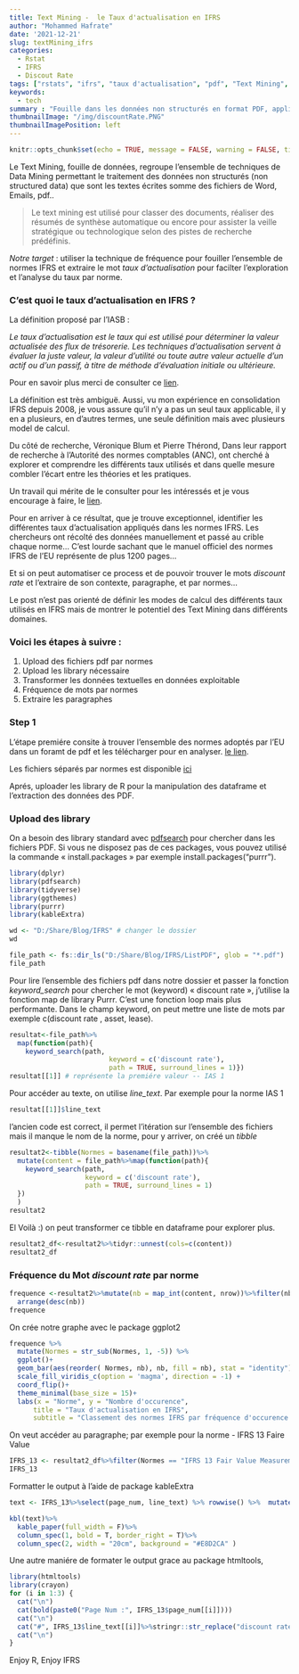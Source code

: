 ```yaml
---
title: Text Mining -  le Taux d'actualisation en IFRS
author: "Mohammed Hafrate"
date: '2021-12-21'
slug: textMining_ifrs
categories:
  - Rstat
  - IFRS
  - Discout Rate
tags: ["rstats", "ifrs", "taux d'actualisation", "pdf", "Text Mining", "IASB"]
keywords:
  - tech
summary : "Fouille dans les données non structurés en format PDF, application pour analyser la Fréquence du mots <Taux d'actualisation> dans les Normes IFRS "
thumbnailImage: "/img/discountRate.PNG"
thumbnailImagePosition: left
---
```


```r
knitr::opts_chunk$set(echo = TRUE, message = FALSE, warning = FALSE, tidy = "styler")
```

Le Text Mining, fouille de données, regroupe l'ensemble de techniques de Data Mining permettant le traitement des données non structurés (non structured data) que sont les textes écrites somme des fichiers de Word, Emails, pdf..

> Le text mining est utilisé pour classer des documents, réaliser des résumés de synthèse automatique ou encore pour assister la veille stratégique ou technologique selon des pistes de recherche prédéfinis.

*Notre target* : utiliser la technique de fréquence pour fouiller l'ensemble de normes IFRS et extraire le mot *taux d'actualisation* pour facilter l'exploration et l'analyse du taux par norme.

### C'est quoi le taux d'actualisation en IFRS ?

La définition proposé par l'IASB :

*Le taux d'actualisation est le taux qui est utilisé pour déterminer la valeur actualisée des flux de trésorerie. Les techniques d'actualisation servent à évaluer la juste valeur, la valeur d'utilité ou toute autre valeur actuelle d'un actif ou d'un passif, à titre de méthode d'évaluation initiale ou ultérieure.*

Pour en savoir plus merci de consulter ce [lien](https://www.iasplus.com/fr-ca/projets/ifrs/projets-termines/discount-rates-research).

La définition est très ambiguë. Aussi, vu mon expérience en consolidation IFRS depuis 2008, je vous assure qu'il n'y a pas un seul taux applicable, il y en a plusieurs, en d'autres termes, une seule définition mais avec plusieurs model de calcul.

Du côté de recherche, Véronique Blum et Pierre Thérond, Dans leur rapport de recherche à l'Autorité des normes comptables (ANC), ont cherché à explorer et comprendre les différents taux utilisés et dans quelle mesure combler l'écart entre les théories et les pratiques.

Un travail qui mérite de le consulter pour les intéressés et je vous encourage à faire, le [lien](https://www.anc.gouv.fr/files/live/sites/anc/files/contributed/ANC/3_Recherche/D_Etats%20generaux/2019/Policy%20papers/TR3_PP_BLUM_THEROND_2019_Francais-summary-final.pdf).

Pour en arriver à ce résultat, que je trouve exceptionnel, identifier les différentes taux d'actualisation appliqués dans les normes IFRS. Les chercheurs ont récolté des données manuellement et passé au crible chaque norme... C'est lourde sachant que le manuel officiel des normes IFRS de l'EU représente de plus 1200 pages...

Et si on peut automatiser ce process et de pouvoir trouver le mots *discount rate* et l'extraire de son contexte, paragraphe, et par normes...

Le post n'est pas orienté de définir les modes de calcul des différents taux utilisés en IFRS mais de montrer le potentiel des Text Mining dans différents domaines.

### Voici les étapes à suivre :

1.  Upload des fichiers pdf par normes
2.  Upload les library nécessaire
3.  Transformer les données textuelles en données exploitable
4.  Fréquence de mots par normes
5.  Extraire les paragraphes

### Step 1

L'étape premiére consite à trouver l'ensemble des normes adoptés par l'EU dans un foramt de pdf et les télécharger pour en analyser. [le lien](https://eur-lex.europa.eu/legal-content/EN/TXT/?uri=CELEX%3A02008R1126-20210401).

Les fichiers séparés par normes est disponible [ici](https://github.com/hafrate/NomesIFRS)

Aprés, uploader les library de R pour la manipulation des dataframe et l'extraction des données des PDF.

### Upload des library

On a besoin des library standard avec [pdfsearch](https://cran.r-project.org/web/packages/pdfsearch/vignettes/intro_to_pdfsearch.html) pour chercher dans les fichiers PDF. Si vous ne disposez pas de ces packages, vous pouvez utilisé la commande « install.packages » par exemple install.packages("purrr").

```r
library(dplyr)
library(pdfsearch)
library(tidyverse)
library(ggthemes)
library(purrr)
library(kableExtra)
```

```r
wd <- "D:/Share/Blog/IFRS" # changer le dossier
wd
```

```r
file_path <- fs::dir_ls("D:/Share/Blog/IFRS/ListPDF", glob = "*.pdf")
file_path 
```

Pour lire l'ensemble des fichiers pdf dans notre dossier et passer la fonction *keyword_search* pour chercher le mot (keyword) « discount rate », j'utilise la fonction map de library Purrr. C'est une fonction loop mais plus performante. Dans le champ keyword, on peut mettre une liste de mots par exemple c(discount rate , asset, lease).

```r
resultat<-file_path%>%
  map(function(path){
    keyword_search(path, 
                         keyword = c('discount rate'),
                         path = TRUE, surround_lines = 1)})
resultat[[1]] # représente la premiére valeur -- IAS 1
```

Pour accéder au texte, on utilise *line_text*. Par exemple pour la norme IAS 1

```r
resultat[[1]]$line_text
```

l'ancien code est correct, il permet l'itération sur l'ensemble des fichiers mais il manque le nom de la norme, pour y arriver, on créé un *tibble*

```r
resultat2<-tibble(Normes = basename(file_path))%>%
  mutate(content = file_path%>%map(function(path){
    keyword_search(path, 
                   keyword = c('discount rate'),
                   path = TRUE, surround_lines = 1)
  })
  )
resultat2
```

El Voilà :) on peut transformer ce tibble en dataframe pour explorer plus.

```r
resultat2_df<-resultat2%>%tidyr::unnest(cols=c(content))
resultat2_df
```

### Fréquence du Mot *discount rate* par norme

```r
frequence <-resultat2%>%mutate(nb = map_int(content, nrow))%>%filter(nb>0)%>%
  arrange(desc(nb))
frequence
```

On crée notre graphe avec le package ggplot2

```r
frequence %>%
  mutate(Normes = str_sub(Normes, 1, -5)) %>%
  ggplot()+
  geom_bar(aes(reorder( Normes, nb), nb, fill = nb), stat = "identity") + 
  scale_fill_viridis_c(option = 'magma', direction = -1) +
  coord_flip()+
  theme_minimal(base_size = 15)+
  labs(x = "Norme", y = "Nombre d'occurence",
      title = "Taux d'actualisation en IFRS",
      subtitle = "Classement des normes IFRS par fréquence d'occurence du Taux d'actualisation")
```

On veut accéder au paragraphe; par exemple pour la norme - IFRS 13 Faire Value

```r
IFRS_13 <- resultat2_df%>%filter(Normes == "IFRS 13 Fair Value Measurement.pdf")
IFRS_13
```

Formatter le output à l'aide de package kableExtra

```r
text <- IFRS_13%>%select(page_num, line_text) %>% rowwise() %>%  mutate(Texte =paste(line_text, collapse = " ")) %>% select(page_num, Texte) %>% unnest(Texte)

kbl(text)%>%
  kable_paper(full_width = F)%>%
  column_spec(1, bold = T, border_right = T)%>%
  column_spec(2, width = "20cm", background = "#E8D2CA" )

```

Une autre maniére de formater le output grace au package htmltools,

```r
library(htmltools)
library(crayon)
for (i in 1:3) {
  cat("\n")
  cat(bold(paste0("Page Num :", IFRS_13$page_num[[i]])))
  cat("\n")
  cat("#", IFRS_13$line_text[[i]]%>%stringr::str_replace("discount rate", crayon::yellow$underline("discount rate")))
  cat("\n")
}

```

Enjoy R, Enjoy IFRS
